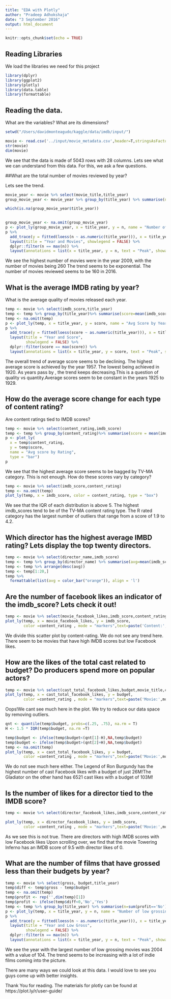 ```yaml
---
title: "EDA with Plotly"
author: "Pradeep Adhokshaja"
date: "3 September 2016"
output: html_document
---
```


```r
knitr::opts_chunk$set(echo = TRUE)
```

## Reading Libraries

We load the libraries we need for this project


```r
library(dplyr)
library(ggplot2)
library(plotly)
library(data.table)
library(formattable)

```

## Reading the data.

What are the variables? What are its dimensions?

```r
setwd("/Users/davidmonteagudo/kaggle/data/imdb/input/")

movie <- read.csv('../input/movie_metadata.csv',header=T,stringsAsFactors = F)
str(movie)
dim(movie)

```

We see that the data is made of 5043 rows with 28 columns. Lets see what we can understand from
this data. For this, we ask a few questions.

##What are the total number of movies reviewed by year?

Lets see the trend.

```r
movie_year <- movie %>% select(movie_title,title_year)
group_movie_year <- movie_year %>% group_by(title_year) %>% summarise(n=n())

which(is.na(group_movie_year$title_year))

        
group_movie_year <- na.omit(group_movie_year)
p <- plot_ly(group_movie_year, x = title_year, y = n, name = "Number of Movies by Year")
p %>%
  add_trace(y = fitted(loess(n ~ as.numeric(title_year))), x = title_year) %>%
  layout(title = "Year and Movies", showlegend = FALSE) %>%
  dplyr::filter(n == max(n)) %>%
  layout(annotations = list(x = title_year, y = n, text = "Peak", showarrow = T))
```

We see the highest number of movies were in the year 2009, with the number of movies being 260
The trend seems to be exponential. The number of movies reviewed seems to be 160 in 2016.

## What is the average IMDB rating by year?

What is the average quality of movies released each year.

```r
temp <- movie %>% select(imdb_score,title_year)
temp <- temp %>% group_by(title_year)%>% summarise(score=mean(imdb_score))
temp <- na.omit(temp)
p <- plot_ly(temp, x = title_year, y = score, name = "Avg Score by Year")
p %>%
  add_trace(y = fitted(loess(score ~ as.numeric(title_year))), x = title_year) %>%
  layout(title = "Year and Score",
         showlegend = FALSE) %>%
  dplyr::filter(score == max(score)) %>%
  layout(annotations = list(x = title_year, y = score, text = "Peak", showarrow = T))

```

The overall trend of average score seems to be declining. The highest average score is achieved
by the year 1957. The lowest being achieved in 1920. As years pass by , the trend keeps decreasing.This is a question of quality vs quantity.Average scores seem to be constant in the years 1925 to 1929.

## How do the average score change for each type of content rating?

Are content ratings tied to IMDB scores?

```r
temp <- movie %>% select(content_rating,imdb_score)
temp <- temp %>% group_by(content_rating)%>% summarise(score = mean(imdb_score))
p <- plot_ly(
  x = temp$content_rating,
  y = temp$score,
  name = "Avg score by Rating",
  type = "bar")
p
```

We see that the highest average score seems to be bagged by TV-MA category. This is not
enough. How do these scores vary by category?

```r
temp <- movie %>% select(imdb_score,content_rating)
temp <- na.omit(temp)
plot_ly(temp, x = imdb_score, color = content_rating, type = "box")
```

We see that the IQR of each distribution is above 5. The highest imdb_scores tend to be of 
the TV-MA content rating type. The R rated category has the largest number of outliers that range from a score of 1.9 to 4.2.

## Which director has the highest average IMBD rating? Lets display the top twenty directors.

```r
temp <- movie %>% select(director_name,imdb_score)
temp <- temp %>% group_by(director_name) %>% summarise(avg=mean(imdb_score))
temp <- temp %>% arrange(desc(avg))
temp <- temp[1:20,]
temp %>%
  formattable(list(avg = color_bar("orange")), align = 'l')
```

## Are the number of facebook likes an indicator of the imdb_score? Lets check it out!

```r
temp <- movie %>% select(movie_facebook_likes,imdb_score,content_rating)
plot_ly(temp, x = movie_facebook_likes, y = imdb_score,
        color =content_rating , mode = "markers",text=paste('Content:',content_rating))
```
 
We divide this scatter plot by content-rating. We do not see any trend here. There seem to 
be movies that have high IMDB scores but low Facebook likes.

## How are the likes of the total cast related to budget? Do producers spend more on popular  actors?

```r
temp <- movie %>% select(cast_total_facebook_likes,budget,movie_title,content_rating)
plot_ly(temp, x = cast_total_facebook_likes, y = budget,
        color =content_rating , mode = "markers",text=paste('Movie:',movie_title))
```

Oops!We cant see much here in the plot. We try to reduce our data space by removing outliers.

```r
qnt <- quantile(temp$budget, probs=c(.25, .75), na.rm = T)
H <- 1.5 * IQR(temp$budget, na.rm =T)

temp$budget <- ifelse(temp$budget<(qnt[1]-H),NA,temp$budget)
temp$budget <- ifelse(temp$budget>(qnt[2]+H),NA,temp$budget)
temp <- na.omit(temp)
plot_ly(temp, x = cast_total_facebook_likes, y = budget,
        color =content_rating , mode = "markers",text=paste('Movie:',movie_title))
```

We do not see much here either. The Legend of Ron Burgundy has the highest number of cast
Facebook likes with a budget of just 26M!The Gladiator on the other hand has 6521 cast likes with a budget of 103M!

## Is the number of likes for a director tied to the IMDB score?

```r
temp <- movie %>% select(director_facebook_likes,imdb_score,content_rating,movie_title)

plot_ly(temp, x = director_facebook_likes, y = imdb_score,
        color =content_rating , mode = "markers",text=paste('Movie:',movie_title))
```

As we  see this is not true. There are directors with high IMDB scores with low Facebook likes
Upon scrolling over, we find that the movie Towering Inferno has an IMDB score of 9.5 with
director likes of 0. 

## What are the number of films that have grossed less than their budgets by year?

```r
temp <- movie %>% select(gross, budget,title_year)
temp$diff <- temp$gross - temp$budget
temp <- na.omit(temp)
temp$profit <- rep('',dim(temp)[1])
temp$profit <- ifelse(temp$diff<0,'No','Yes')
temp <- temp %>% group_by(title_year) %>% summarise(n=sum(profit=='No'))
p <- plot_ly(temp, x = title_year, y = n, name = "Number of low grossing movies by Year")
p %>%
  add_trace(y = fitted(loess(n ~ as.numeric(title_year))), x = title_year) %>%
  layout(title = "Year and Low Gross",
         showlegend = FALSE) %>%
  dplyr::filter(n == max(n)) %>%
  layout(annotations = list(x = title_year, y = n, text = "Peak", showarrow = T))
```

We see the year with the largest number of low grossing movies was 2004 with a value of 104.
The trend seems to be increasing with a lot of indie films coming into the picture.

There are many ways we could look at this data. I would love to see you guys come up with
better insights.

Thank You for reading. The materials for plotly can be found at https://plot.ly/r/user-guide/
